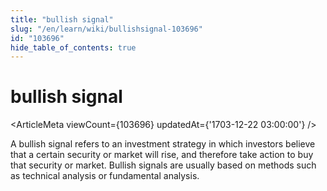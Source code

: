 ```yaml
---
title: "bullish signal"
slug: "/en/learn/wiki/bullishsignal-103696"
id: "103696"
hide_table_of_contents: true
---
```



# bullish signal

<ArticleMeta viewCount={103696} updatedAt={'1703-12-22 03:00:00'} />

A bullish signal refers to an investment strategy in which investors believe that a certain security or market will rise, and therefore take action to buy that security or market. Bullish signals are usually based on methods such as technical analysis or fundamental analysis.
